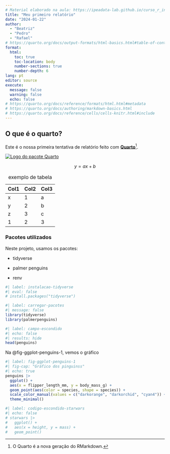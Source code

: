 ```yaml
---
# Material elaborado na aula: https://ipeadata-lab.github.io/curso_r_intermediario_202501/relatorios.html
title: "Meu primeiro relatório"
date: "2024-01-22"
author:
  - "Beatriz"
  - "Pedro"
  - "Rafael"
# https://quarto.org/docs/output-formats/html-basics.html#table-of-contents
format:
  html:
    toc: true
    toc-location: body
    number-sections: true
    number-depth: 6
lang: pt
editor: source
execute:
  message: false
  warning: false
  echo: false
# https://quarto.org/docs/reference/formats/html.html#metadata
# https://quarto.org/docs/authoring/markdown-basics.html
# https://quarto.org/docs/reference/cells/cells-knitr.html#include
---
```


## O que é o quarto?

Este é o nossa primeira tentativa de relatório feito com [**Quarto**](https://quarto.org/docs/authoring/markdown-basics.html)[^1].

[^1]: O Quarto é a nova geração do RMarkdown.

[![Logo do pacote Quarto](https://quarto.org/quarto.png){fig-align="center"}](https://quarto.org/docs/authoring/markdown-basics.html)

$$
y = ax + b
$$

| Col1 | Col2 | Col3 |
|------|------|------|
| x    | 1    | a    |
| y    | 2    | b    |
| z    | 3    | c    |
| 1    | 2    | 3    |

: exemplo de tabela

### Pacotes utilizados

Neste projeto, usamos os pacotes:

-   tidyverse

-   palmer penguins

-   renv


```r
#| label: instalacao-tidyverse
#| eval: false
# install.packages("tidyverse")
```

```r
#| label: carregar-pacotes
#| message: false
library(tidyverse)
library(palmerpenguins)
```


```r
#| label: campo-escondido
#| echo: false
#| results: hide
head(penguins)
```


Na @fig-ggplot-penguins-1, vemos o gráfico

```r
#| label: fig-ggplot-penguins-1
#| fig-cap: "Gráfico dos pinguinss"
#| echo: true
penguins |>
  ggplot() +
  aes(x = flipper_length_mm, y = body_mass_g) +
  geom_point(aes(color = species, shape = species)) +
  scale_color_manual(values = c("darkorange", "darkorchid", "cyan4")) +
  theme_minimal()
```




```r
#| label: codigo-escondido-starwars
#| echo: false
# starwars |>
#   ggplot() +
#   aes(x = height, y = mass) +
#   geom_point()
```
